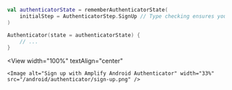 
```kotlin
val authenticatorState = rememberAuthenticatorState(
    initialStep = AuthenticatorStep.SignUp // Type checking ensures you can only pass SignIn, SignUp, and ResetPassword here
)

Authenticator(state = authenticatorState) {
    // ...
}
```
<View
    width="100%"
    textAlign="center"
>
    <Image alt="Sign up with Amplify Android Authenticator" width="33%" src="/android/authenticator/sign-up.png" />

</View>